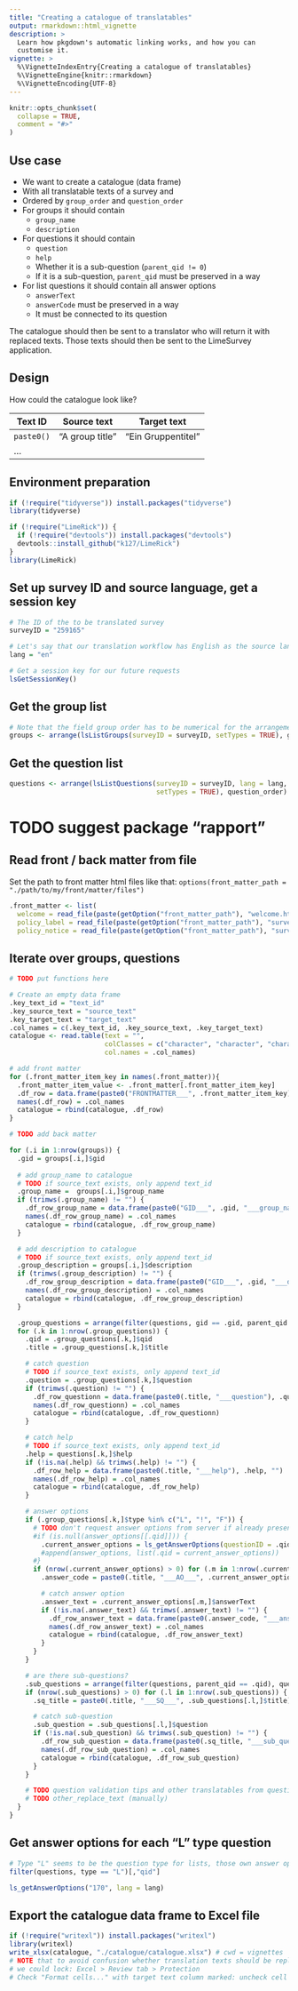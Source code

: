 ```yaml
---
title: "Creating a catalogue of translatables"
output: rmarkdown::html_vignette
description: >
  Learn how pkgdown's automatic linking works, and how you can 
  customise it.
vignette: >
  %\VignetteIndexEntry{Creating a catalogue of translatables}
  %\VignetteEngine{knitr::rmarkdown}
  %\VignetteEncoding{UTF-8}
---
```


```r
knitr::opts_chunk$set(
  collapse = TRUE,
  comment = "#>"
)
```

## Use case

* We want to create a catalogue (data frame)
* With all translatable texts of a survey and
* Ordered by `group_order` and `question_order`
* For groups it should contain
  * `group_name`
  * `description`
* For questions it should contain
  * `question`
  * `help`
  * Whether it is a sub-question (`parent_qid != 0`)
  * If it is a sub-question, `parent_qid` must be preserved in a way
* For list questions it should contain all answer options
  * `answerText`
  * `answerCode` must be preserved in a way
  * It must be connected to its question

The catalogue should then be sent to a translator who will return it with
replaced texts. Those texts should then be sent to the LimeSurvey application.

## Design

How could the catalogue look like?

| Text ID | Source text | Target text |
|---|---|---|
| `paste0()` | "A group title" | "Ein Gruppentitel" |
| … |  |  |

## Environment preparation

```r
if (!require("tidyverse")) install.packages("tidyverse")
library(tidyverse)

if (!require("LimeRick")) {
  if (!require("devtools")) install.packages("devtools")
  devtools::install_github("k127/LimeRick")
}
library(LimeRick)
```


## Set up survey ID and source language, get a session key

```r
# The ID of the to be translated survey
surveyID = "259165"

# Let's say that our translation workflow has English as the source language
lang = "en"

# Get a session key for our future requests
lsGetSessionKey()
```


## Get the group list

```r
# Note that the field group order has to be numerical for the arrangement to work
groups <- arrange(lsListGroups(surveyID = surveyID, setTypes = TRUE), group_order)
```


## Get the question list

```r
questions <- arrange(lsListQuestions(surveyID = surveyID, lang = lang,
                                     setTypes = TRUE), question_order)
```

# TODO suggest package "rapport"

## Read front / back matter from file

Set the path to front matter html files like that:
`options(front_matter_path = "./path/to/my/front/matter/files")`

```r

.front_matter <- list(
  welcome = read_file(paste(getOption("front_matter_path"), "welcome.html", sep = "/")),
  policy_label = read_file(paste(getOption("front_matter_path"), "survey_data_policy_label.html", sep = "/")),
  policy_notice = read_file(paste(getOption("front_matter_path"), "survey_data_policy_notice.html", sep = "/")))
```

## Iterate over groups, questions

```r
# TODO put functions here
```

```r
# Create an empty data frame
.key_text_id = "text_id"
.key_source_text = "source_text"
.key_target_text = "target_text"
.col_names = c(.key_text_id, .key_source_text, .key_target_text)
catalogue <- read.table(text = "",
                        colClasses = c("character", "character", "character"),
                        col.names = .col_names)

# add front matter
for (.front_matter_item_key in names(.front_matter)){
  .front_matter_item_value <- .front_matter[.front_matter_item_key]
  .df_row = data.frame(paste0("FRONTMATTER___", .front_matter_item_key), .front_matter_item_value, "")
  names(.df_row) = .col_names
  catalogue = rbind(catalogue, .df_row)
}

# TODO add back matter

for (.i in 1:nrow(groups)) {
  .gid = groups[.i,]$gid
  
  # add group_name to catalogue
  # TODO if source_text exists, only append text_id
  .group_name =  groups[.i,]$group_name
  if (trimws(.group_name) != "") {
    .df_row_group_name = data.frame(paste0("GID___", .gid, "___group_name"), .group_name, "")
    names(.df_row_group_name) = .col_names
    catalogue = rbind(catalogue, .df_row_group_name)
  }

  # add description to catalogue
  # TODO if source_text exists, only append text_id
  .group_description = groups[.i,]$description
  if (trimws(.group_description) != "") {
    .df_row_group_description = data.frame(paste0("GID___", .gid, "___description"), .group_description, "")
    names(.df_row_group_description) = .col_names
    catalogue = rbind(catalogue, .df_row_group_description)
  }

  .group_questions = arrange(filter(questions, gid == .gid, parent_qid == 0), question_order)
  for (.k in 1:nrow(.group_questions)) {
    .qid = .group_questions[.k,]$qid
    .title = .group_questions[.k,]$title

    # catch question
    # TODO if source_text exists, only append text_id
    .question = .group_questions[.k,]$question
    if (trimws(.question) != "") {
      .df_row_questionn = data.frame(paste0(.title, "___question"), .question, "")
      names(.df_row_questionn) = .col_names
      catalogue = rbind(catalogue, .df_row_questionn)
    }

    # catch help
    # TODO if source_text exists, only append text_id
    .help = questions[.k,]$help
    if (!is.na(.help) && trimws(.help) != "") {
      .df_row_help = data.frame(paste0(.title, "___help"), .help, "")
      names(.df_row_help) = .col_names
      catalogue = rbind(catalogue, .df_row_help)
    }

    # answer options
    if (.group_questions[.k,]$type %in% c("L", "!", "F")) {
      # TODO don't request answer options from server if already present
      #if (is.null(answer_options[[.qid]])) {
        .current_answer_options = ls_getAnswerOptions(questionID = .qid, lang = lang)
        #append(answer_options, list(.qid = current_answer_options))
      #}
      if (nrow(.current_answer_options) > 0) for (.m in 1:nrow(.current_answer_options)) {
        .answer_code = paste0(.title, "___AO___", .current_answer_options[.m,]$answerCode)

        # catch answer option
        .answer_text = .current_answer_options[.m,]$answerText
        if (!is.na(.answer_text) && trimws(.answer_text) != "") {
          .df_row_answer_text = data.frame(paste0(.answer_code, "___answer_text"), .answer_text, "")
          names(.df_row_answer_text) = .col_names
          catalogue = rbind(catalogue, .df_row_answer_text)
        }
      }
    }

    # are there sub-questions?
    .sub_questions = arrange(filter(questions, parent_qid == .qid), question_order)
    if (nrow(.sub_questions) > 0) for (.l in 1:nrow(.sub_questions)) {
      .sq_title = paste0(.title, "___SQ___", .sub_questions[.l,]$title)

      # catch sub-question
      .sub_question = .sub_questions[.l,]$question
      if (!is.na(.sub_question) && trimws(.sub_question) != "") {
        .df_row_sub_question = data.frame(paste0(.sq_title, "___sub_question"), .sub_question, "")
        names(.df_row_sub_question) = .col_names
        catalogue = rbind(catalogue, .df_row_sub_question)
      }
    }

    # TODO question validation tips and other translatables from question properties
    # TODO other_replace_text (manually)
  }
}
```


## Get answer options for each "L" type question

```r
# Type "L" seems to be the question type for lists, those own answer options
filter(questions, type == "L")[,"qid"]

ls_getAnswerOptions("170", lang = lang)
```

## Export the catalogue data frame to Excel file

```r
if (!require("writexl")) install.packages("writexl")
library(writexl)
write_xlsx(catalogue, "./catalogue/catalogue.xlsx") # cwd = vignettes
# NOTE that to avoid confusion whether translation texts should be replaced or appended,
# we could lock: Excel > Review tab > Protection
# Check "Format cells..." with target text column marked: uncheck cell protection
```

